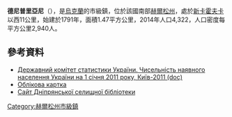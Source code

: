 {{no footnotes|time=2015-09-15T07:39:54+00:00}}
{{coord|46|44|51|N|33|16|39|E|scale:100000|display=title}}

'''德尼普里亞尼'''（{{lang-uk|Дніпряни}}），是[[烏克蘭|烏克蘭]]的市級鎮，位於該國南部[[赫爾松州|赫爾松州]]，處於[[新卡霍夫卡|新卡霍夫卡]]以西11公里，始建於1791年，面積1.47平方公里，2014年人口4,322，人口密度每平方公里2,940人。

==參考資料==
*[https://web.archive.org/web/20121010205321/http://stat6.stat.lviv.ua/PXWEB2007/ukr/publ/2011/chnas.zip Державний комітет статистики України. Чисельність наявного населення України на 1 січня 2011 року, Київ-2011 (doc)]
* [http://gska2.rada.gov.ua/pls/z7502/A005?rdat1=27.07.2008&rf7571=35299 Облікова картка]{{dead link|date=2018年2月 |bot=InternetArchiveBot |fix-attempted=yes }}
* [http://dnipriany-bibl.edukit.kherson.ua/ Сайт Дніпрянської селищної бібліотеки] {{Wayback|url=http://dnipriany-bibl.edukit.kherson.ua/ |date=20210514035139 }}

{{DEFAULTSORT:Дніпряни}}
[[Category:赫爾松州市級鎮|Category:赫爾松州市級鎮]]


{{Kherson-geo-stub}}